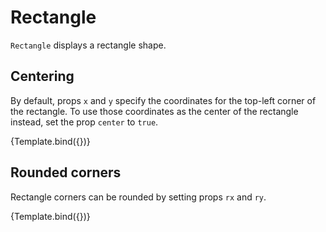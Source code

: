 
# Rectangle

<Meta title="Core/Components/Rectangle" />

`Rectangle` displays a rectangle shape.

<ArgsTable of={Rectangle} />

## Centering

By default, props `x` and `y` specify the coordinates for the top-left corner of the rectangle.
To use those coordinates as the center of the rectangle instead, set the prop `center` to `true`.

<Canvas>
    <Story
        name="centered"
        args={{
            style: { fill: '#dd9999' },
            x: 0,
            y: 0,
            width: 60,
            height: 30,
            center: true,
        }}
        component={Rectangle}
        decorators={[ChartDecorator]}
    >
        {Template.bind({})}
    </Story>
</Canvas>

## Rounded corners

Rectangle corners can be rounded by setting props `rx` and `ry`.

<Canvas>
    <Story
        name="rounded corners"
        args={{
            style: { fill: '#dd9999', strokeWidth: '1px', stroke: '#aa7777' },
            x: 30,
            y: 20,
            width: 240,
            height: 90,
            rx: 30,
            ry: 20,
        }}
        component={Rectangle}
        decorators={[ChartDecorator]}
    >
        {Template.bind({})}
    </Story>
</Canvas>
